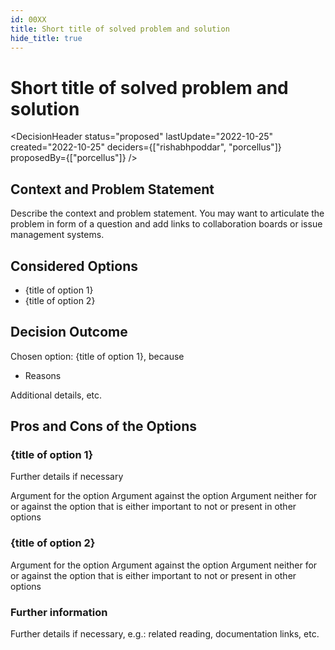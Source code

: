 ```yaml
---
id: 00XX
title: Short title of solved problem and solution
hide_title: true
---
```



# Short title of solved problem and solution

<DecisionHeader status="proposed" lastUpdate="2022-10-25" created="2022-10-25" deciders={["rishabhpoddar", "porcellus"]} proposedBy={["porcellus"]} />

## Context and Problem Statement

Describe the context and problem statement. You may want to articulate the problem in form of a question and add links to collaboration boards or issue management systems.

## Considered Options

* {title of option 1}
* {title of option 2}


## Decision Outcome

Chosen option: {title of option 1}, because

* Reasons

Additional details, etc.


## Pros and Cons of the Options

### {title of option 1}

Further details if necessary

<ArgumentPro> Argument for the option </ArgumentPro>
<ArgumentCon> Argument against the option </ArgumentCon>
<ArgumentNeut> Argument neither for or against the option that is either important to not or present in other options </ArgumentNeut>

### {title of option 2}

<ArgumentPro> Argument for the option </ArgumentPro>
<ArgumentCon> Argument against the option </ArgumentCon>
<ArgumentNeut> Argument neither for or against the option that is either important to not or present in other options </ArgumentNeut>

### Further information

Further details if necessary, e.g.: related reading, documentation links, etc.